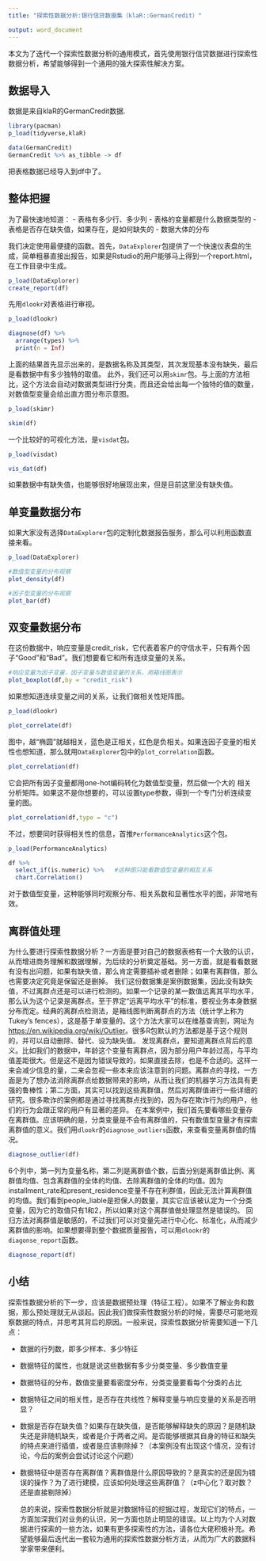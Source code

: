 ---
title: "探索性数据分析:银行信贷数据集（klaR::GermanCredit）"

output: word_document
---

  本文为了迭代一个探索性数据分析的通用模式，首先使用银行信贷数据进行探索性数据分析，希望能够得到一个通用的强大探索性解决方案。
  
## 数据导入
  数据是来自klaR的GermanCredit数据.
```{r}
library(pacman)
p_load(tidyverse,klaR)

data(GermanCredit)
GermanCredit %>% as_tibble -> df
```
  把表格数据已经导入到df中了。
  
## 整体把握
  为了最快速地知道：
- 表格有多少行、多少列
- 表格的变量都是什么数据类型的
- 表格是否存在缺失值，如果存在，是如何缺失的
- 数据大体的分布

  我们决定使用最便捷的函数。首先，`DataExplorer`包提供了一个快速仪表盘的生成，简单粗暴直接出报告，如果是Rstudio的用户能够马上得到一个report.html，在工作目录中生成。
```{r,eval=FALSE}
p_load(DataExplorer)
create_report(df)
```
  先用`dlookr`对表格进行审视。
```{r}
p_load(dlookr)

diagnose(df) %>% 
  arrange(types) %>% 
  print(n = Inf)
```
  上面的结果首先显示出来的，是数据名称及其类型，其次发现基本没有缺失，最后是看数据中有多少独特的取值。
  此外，我们还可以用`skimr`包。与上面的方法相比，这个方法会自动对数据类型进行分类，而且还会给出每一个独特的值的数量，对数值型变量会给出直方图分布示意图。
```{r}
p_load(skimr)

skim(df)

```
  一个比较好的可视化方法，是`visdat`包。
```{r}
p_load(visdat)

vis_dat(df)
```
  如果数据中有缺失值，也能够很好地展现出来，但是目前这里没有缺失值。

## 单变量数据分布
  如果大家没有选择`DataExplorer`包的定制化数据报告服务，那么可以利用函数直接来看。
```{r}
p_load(DataExplorer)

#数值型变量的分布观察
plot_density(df)

#因子型变量的分布观察
plot_bar(df)
```
  
## 双变量数据分布

  在这份数据中，响应变量是credit_risk，它代表着客户的守信水平，只有两个因子“Good”和“Bad”。我们想要看它和所有连续变量的关系。
```{r}
#响应变量为因子变量，因子变量与数值变量的关系，用箱线图表示
plot_boxplot(df,by = "credit_risk")

```
  如果想知道连续变量之间的关系，让我们做相关性矩阵图。
```{r}
p_load(dlookr)

plot_correlate(df)
```
  图中，越“椭圆”就越相关，蓝色是正相关，红色是负相关。如果连因子变量的相关性也想知道，那么就用`DataExplorer`包中的`plot_correlation`函数。
```{r,eval=FALSE}
plot_correlation(df)
```
  它会把所有因子变量都用one-hot编码转化为数值型变量，然后做一个大的 相关分析矩阵。如果这不是你想要的，可以设置type参数，得到一个专门分析连续变量的图。
```{r}
plot_correlation(df,type = "c")
```
  不过，想要同时获得相关性的信息，首推`PerformanceAnalytics`这个包。
```{r}
p_load(PerformanceAnalytics)

df %>% 
  select_if(is.numeric) %>%   #这种图只能看数值型变量的相互关系
  chart.Correlation()
```
  对于数值型变量，这种能够同时观察分布、相关系数和显著性水平的图，非常地有效。

## 离群值处理
  为什么要进行探索性数据分析？一方面是要对自己的数据表格有一个大致的认识，从而增进商务理解和数据理解，为后续的分析奠定基础。另一方面，就是看看数据有没有出问题，如果有缺失值，那么肯定需要插补或者删除；如果有离群值，那么也需要决定究竟是保留还是删掉。
  我们这份数据集是案例数据集，因此没有缺失值，不过离群点还是可以进行检测的。如果一个记录的某一数值远离其平均水平，那么认为这个记录是离群点。至于界定“远离平均水平”的标准，要视业务本身数据分布而定。经典的离群点检测法，是箱线图判断离群点的方法（统计学上称为Tukey's fences），这是基于单变量的。这个方法大家可以在维基查询到，网址为<https://en.wikipedia.org/wiki/Outlier>。很多R包默认的方法都是基于这个规则的，并可以自动删除、替代、设为缺失值。
  发现离群点，要知道离群点背后的意义。比如我们的数据中，年龄这个变量有离群点，因为部分用户年龄过高，与平均值差距很大。但是这不是因为错误导致的，如果直接去除，也是不合适的。这样一来会减少信息的量，二来会忽视一些本来应该注意到的问题。离群点的寻找，一方面是为了想办法消除离群点给数据带来的影响，从而让我们的机器学习方法具有更强的鲁棒性；第二方面，其实可以找到这些离群值，然后对离群值进行一些详细的研究。很多欺诈的案例都是通过寻找离群点找到的，因为存在欺诈行为的用户，他们的行为会跟正常的用户有显著的差异。
  在本案例中，我们首先要看哪些变量存在离群值。应该明确的是，分类变量是不会有离群值的，只有数值型变量才有探索离群值的意义。我们用`dlookr`的`diagnose_outliers`函数，来查看变量离群值的情况。
```{r}
diagnose_outlier(df)
```
  6个列中，第一列为变量名称，第二列是离群值个数，后面分别是离群值比例、离群值均值、包含离群值的全体的均值、去除离群值的全体的均值。因为installment_rate和present_residence变量不存在利群值，因此无法计算离群值的均值。我们看到people_liable是担保人的数量，其实它应该被认定为一个分类变量，因为它的取值只有1和2，所以如果对这个离群值做处理显然是错误的。
  回归方法对离群值是敏感的，不过我们可以对变量先进行中心化、标准化，从而减少离群值的影响。如果想要得到整个数据质量报告，可以用`dlookr`的`diagonse_report`函数。
```{r,eval=FALSE}
diagnose_report(df)
```
  
## 小结
  探索性数据分析的下一步，应该是数据预处理（特征工程）。如果不了解业务和数据，那么预处理就无从谈起。因此我们做探索性数据分析的时候，需要尽可能地观察数据的特点，并思考其背后的原因。一般来说，探索性数据分析需要知道一下几点：
  
- 数据的行列数，即多少样本、多少特征
- 数据特征的属性，也就是说这些数据有多少分类变量、多少数值变量
- 数据特征的分布，数值变量要看密度分布，分类变量要看每个分类的占比
- 数据特征之间的相关性，是否存在共线性？解释变量与响应变量的关系是否明显？
- 数据是否存在缺失值？如果存在缺失值，是否能够解释缺失的原因？是随机缺失还是非随机缺失，或者是介于两者之间。是否能够根据其自身的特征和缺失的特点来进行插值，或者是应该剔除掉？（本案例没有出现这个情况，没有讨论，今后的案例会尝试讨论这个问题）
- 数据特征中是否存在离群值？离群值是什么原因导致的？是真实的还是因为错误的操作？为了进行建模，应该如何处理这些离群值？（z中心化？取对数？还是直接剔除掉）

  总的来说，探索性数据分析就是对数据特征的挖掘过程，发现它们的特点，一方面加深我们对业务的认识，另一方面也防止明显的错误。以上均为个人对数据进行探索的一些方法，如果有更多探索性的方法，请各位大佬积极补充。希望能够最后迭代出一套较为通用的探索性数据分析方法，从而为广大的数据科学家带来便利。











  
  
  
  
  
  
  